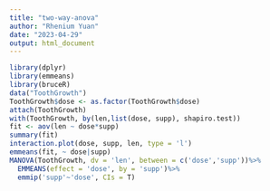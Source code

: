 ---
title: "two-way-anova"
author: "Rhenium Yuan"
date: "2023-04-29"
output: html_document
---

```{r}
library(dplyr)
library(emmeans)
library(bruceR)
data("ToothGrowth")
ToothGrowth$dose <- as.factor(ToothGrowth$dose)
attach(ToothGrowth)
with(ToothGrowth, by(len,list(dose, supp), shapiro.test))
fit <- aov(len ~ dose*supp)
summary(fit)
interaction.plot(dose, supp, len, type = 'l')
emmeans(fit, ~ dose|supp)
MANOVA(ToothGrowth, dv = 'len', between = c('dose','supp'))%>%
  EMMEANS(effect = 'dose', by = 'supp')%>%
  emmip('supp'~'dose', CIs = T)
```

